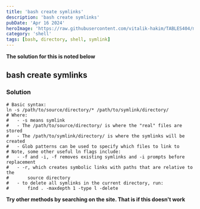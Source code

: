 ```yaml
---
title: 'bash create symlinks'
description: 'bash create symlinks'
pubDate: 'Apr 16 2024'
heroImage: 'https://raw.githubusercontent.com/vitalik-hakim/TABLES404/main/error_b/SHELL.jpg'
category: 'shell'
tags: [bash, directory, shell, symlink]
---
```


**The solution for this is noted below**

## bash create symlinks

### Solution

```shell
# Basic syntax:
ln -s /path/to/source/directory/* /path/to/symlink/directory/
# Where:
#	- -s means symlink
#	- The /path/to/source/directory/ is where the "real" files are stored
#	- The /path/to/symlink/directory/ is where the symlinks will be created
#	- Glob patterns can be used to specify which files to link to
# Note, some other useful ln flags include:
#	- -f and -i, -f removes existing symlinks and -i prompts before replacement
#	- -r, which creates symbolic links with paths that are relative to the
#		source directory
#	- to delete all symlinks in the current directory, run:
#		find . -maxdepth 1 -type l -delete
```

**Try other methods by searching on the site. That is if this doesn't work**
